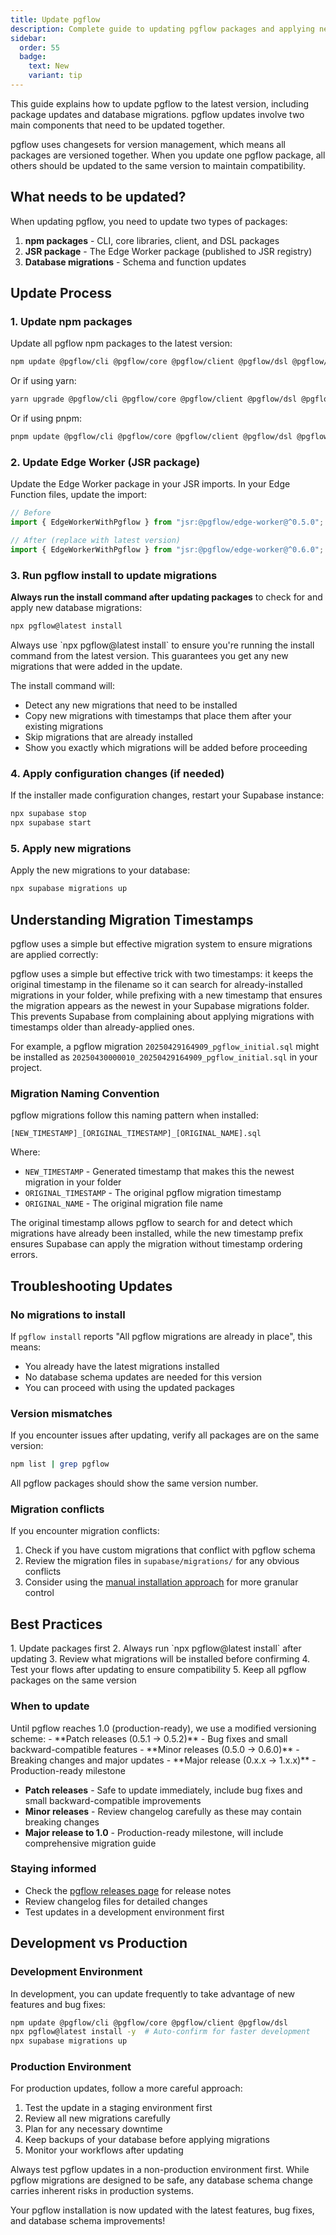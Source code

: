 ```yaml
---
title: Update pgflow
description: Complete guide to updating pgflow packages and applying new migrations in your Supabase project
sidebar:
  order: 55
  badge:
    text: New
    variant: tip
---
```



This guide explains how to update pgflow to the latest version, including package updates and database migrations. pgflow updates involve two main components that need to be updated together.

<Aside type="caution" title="Unified Versioning">
pgflow uses changesets for version management, which means all packages are versioned together. When you update one pgflow package, all others should be updated to the same version to maintain compatibility.
</Aside>

## What needs to be updated?

When updating pgflow, you need to update two types of packages:

1. **npm packages** - CLI, core libraries, client, and DSL packages
2. **JSR package** - The Edge Worker package (published to JSR registry)
3. **Database migrations** - Schema and function updates

## Update Process

### 1. Update npm packages

Update all pgflow npm packages to the latest version:

```bash frame="none"
npm update @pgflow/cli @pgflow/core @pgflow/client @pgflow/dsl @pgflow/example-flows
```

Or if using yarn:

```bash frame="none"
yarn upgrade @pgflow/cli @pgflow/core @pgflow/client @pgflow/dsl @pgflow/example-flows
```

Or if using pnpm:

```bash frame="none"
pnpm update @pgflow/cli @pgflow/core @pgflow/client @pgflow/dsl @pgflow/example-flows
```

### 2. Update Edge Worker (JSR package)

Update the Edge Worker package in your JSR imports. In your Edge Function files, update the import:

```typescript
// Before
import { EdgeWorkerWithPgflow } from "jsr:@pgflow/edge-worker@^0.5.0";

// After (replace with latest version)
import { EdgeWorkerWithPgflow } from "jsr:@pgflow/edge-worker@^0.6.0";
```

### 3. Run pgflow install to update migrations

**Always run the install command after updating packages** to check for and apply new database migrations:

```bash frame="none"
npx pgflow@latest install
```

<Aside type="caution" title="Use @latest">
Always use `npx pgflow@latest install` to ensure you're running the install command from the latest version. This guarantees you get any new migrations that were added in the update.
</Aside>

The install command will:
- Detect any new migrations that need to be installed
- Copy new migrations with timestamps that place them after your existing migrations
- Skip migrations that are already installed
- Show you exactly which migrations will be added before proceeding

### 4. Apply configuration changes (if needed)

If the installer made configuration changes, restart your Supabase instance:

```bash frame="none"
npx supabase stop
npx supabase start
```

### 5. Apply new migrations

Apply the new migrations to your database:

```bash frame="none"
npx supabase migrations up
```

## Understanding Migration Timestamps

pgflow uses a simple but effective migration system to ensure migrations are applied correctly:

<Aside type="note" title="How Migration Prefixing Works">
pgflow uses a simple but effective trick with two timestamps: it keeps the original timestamp in the filename so it can search for already-installed migrations in your folder, while prefixing with a new timestamp that ensures the migration appears as the newest in your Supabase migrations folder. This prevents Supabase from complaining about applying migrations with timestamps older than already-applied ones.

For example, a pgflow migration `20250429164909_pgflow_initial.sql` might be installed as `20250430000010_20250429164909_pgflow_initial.sql` in your project.
</Aside>

### Migration Naming Convention

pgflow migrations follow this naming pattern when installed:

```
[NEW_TIMESTAMP]_[ORIGINAL_TIMESTAMP]_[ORIGINAL_NAME].sql
```

Where:
- `NEW_TIMESTAMP` - Generated timestamp that makes this the newest migration in your folder
- `ORIGINAL_TIMESTAMP` - The original pgflow migration timestamp
- `ORIGINAL_NAME` - The original migration file name

The original timestamp allows pgflow to search for and detect which migrations have already been installed, while the new timestamp prefix ensures Supabase can apply the migration without timestamp ordering errors.

## Troubleshooting Updates

### No migrations to install

If `pgflow install` reports "All pgflow migrations are already in place", this means:
- You already have the latest migrations installed
- No database schema updates are needed for this version
- You can proceed with using the updated packages

### Version mismatches

If you encounter issues after updating, verify all packages are on the same version:

```bash frame="none"
npm list | grep pgflow
```

All pgflow packages should show the same version number.

### Migration conflicts

If you encounter migration conflicts:

1. Check if you have custom migrations that conflict with pgflow schema
2. Review the migration files in `supabase/migrations/` for any obvious conflicts
3. Consider using the [manual installation approach](/how-to/manual-installation/) for more granular control

## Best Practices

<Aside type="tip" title="Recommended Update Workflow">
1. Update packages first
2. Always run `npx pgflow@latest install` after updating
3. Review what migrations will be installed before confirming
4. Test your flows after updating to ensure compatibility
5. Keep all pgflow packages on the same version
</Aside>

### When to update

<Aside type="note" title="Pre-1.0 Versioning">
Until pgflow reaches 1.0 (production-ready), we use a modified versioning scheme:
- **Patch releases (0.5.1 → 0.5.2)** - Bug fixes and small backward-compatible features
- **Minor releases (0.5.0 → 0.6.0)** - Breaking changes and major updates
- **Major release (0.x.x → 1.x.x)** - Production-ready milestone
</Aside>

- **Patch releases** - Safe to update immediately, include bug fixes and small backward-compatible improvements
- **Minor releases** - Review changelog carefully as these may contain breaking changes
- **Major release to 1.0** - Production-ready milestone, will include comprehensive migration guide

### Staying informed

- Check the [pgflow releases page](https://github.com/pgflow-dev/pgflow/releases) for release notes
- Review changelog files for detailed changes
- Test updates in a development environment first

## Development vs Production

### Development Environment

In development, you can update frequently to take advantage of new features and bug fixes:

```bash frame="none"
npm update @pgflow/cli @pgflow/core @pgflow/client @pgflow/dsl
npx pgflow@latest install -y  # Auto-confirm for faster development
npx supabase migrations up
```

### Production Environment

For production updates, follow a more careful approach:

1. Test the update in a staging environment first
2. Review all new migrations carefully
3. Plan for any necessary downtime
4. Keep backups of your database before applying migrations
5. Monitor your workflows after updating

<Aside type="caution" title="Production Considerations">
Always test pgflow updates in a non-production environment first. While pgflow migrations are designed to be safe, any database schema change carries inherent risks in production systems.
</Aside>

Your pgflow installation is now updated with the latest features, bug fixes, and database schema improvements!